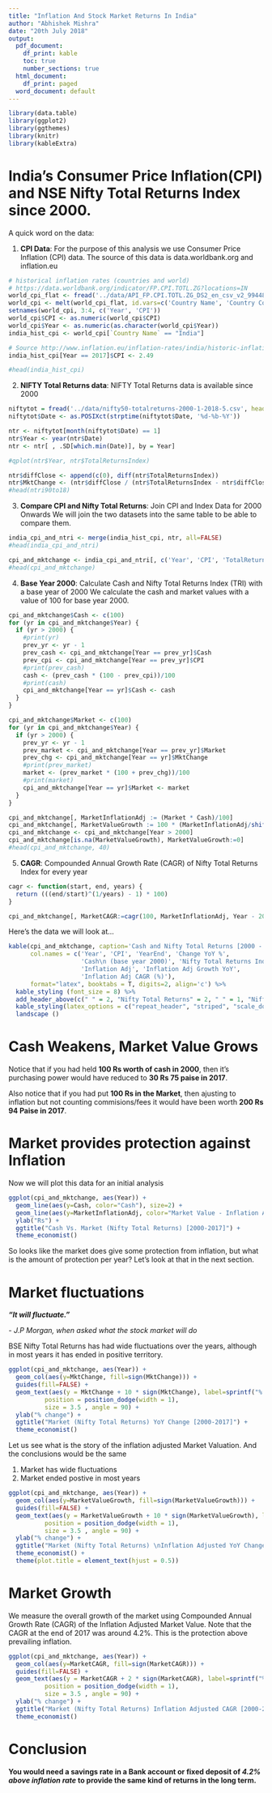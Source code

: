 ```yaml
---
title: "Inflation And Stock Market Returns In India"
author: "Abhishek Mishra"
date: "20th July 2018"
output:
  pdf_document:
    df_print: kable
    toc: true
    number_sections: true
  html_document:
    df_print: paged
  word_document: default
---
```

```r
library(data.table)
library(ggplot2)
library(ggthemes)
library(knitr)
library(kableExtra)
```

\pagebreak

# India's Consumer Price Inflation(CPI) and NSE Nifty Total Returns Index since 2000.
A quick word on the data:

1. __CPI Data__: For the purpose of this analysis we use Consumer Price Inflation (CPI) data. The source of this data is data.worldbank.org and inflation.eu

```r
# historical inflation rates (countries and world)
# https://data.worldbank.org/indicator/FP.CPI.TOTL.ZG?locations=IN
world_cpi_flat <- fread('../data/API_FP.CPI.TOTL.ZG_DS2_en_csv_v2_9944890.csv', header=T)
world_cpi <- melt(world_cpi_flat, id.vars=c('Country Name', 'Country Code'), measure.vars=5:62)
setnames(world_cpi, 3:4, c('Year', 'CPI'))
world_cpi$CPI <- as.numeric(world_cpi$CPI)
world_cpi$Year <- as.numeric(as.character(world_cpi$Year))
india_hist_cpi <- world_cpi[`Country Name` == "India"]

# Source http://www.inflation.eu/inflation-rates/india/historic-inflation/cpi-inflation-india.aspx
india_hist_cpi[Year == 2017]$CPI <- 2.49

#head(india_hist_cpi)
```

2. __NIFTY Total Returns data__: NIFTY Total Returns data is available since 2000

```r
niftytot = fread('../data/nifty50-totalreturns-2000-1-2018-5.csv', header=T)
niftytot$Date <- as.POSIXct(strptime(niftytot$Date, '%d-%b-%Y'))

ntr <- niftytot[month(niftytot$Date) == 1]
ntr$Year <- year(ntr$Date)
ntr <- ntr[ , .SD[which.min(Date)], by = Year]

#qplot(ntr$Year, ntr$TotalReturnsIndex)

ntr$diffClose <- append(c(0), diff(ntr$TotalReturnsIndex))
ntr$MktChange <- (ntr$diffClose / (ntr$TotalReturnsIndex - ntr$diffClose)) * 100
#head(ntri90to18)
```

3. __Compare CPI and Nifty Total Returns__: Join CPI and Index Data for 2000 Onwards
We will join the two datasets into the same table to be able to compare them.

```r
india_cpi_and_ntri <- merge(india_hist_cpi, ntr, all=FALSE)
#head(india_cpi_and_ntri)
```

```r
cpi_and_mktchange <- india_cpi_and_ntri[, c('Year', 'CPI', 'TotalReturnsIndex', 'MktChange')]
#head(cpi_and_mktchange)
```

4. __Base Year 2000__: Calculate Cash and Nifty Total Returns Index (TRI) with a base year of 2000
We calculate the cash and market values with a value of 100 for base year 2000.

```r
cpi_and_mktchange$Cash <- c(100)
for (yr in cpi_and_mktchange$Year) {
  if (yr > 2000) {
    #print(yr)
    prev_yr <- yr - 1
    prev_cash <- cpi_and_mktchange[Year == prev_yr]$Cash
    prev_cpi <- cpi_and_mktchange[Year == prev_yr]$CPI
    #print(prev_cash)
    cash <- (prev_cash * (100 - prev_cpi))/100
    #print(cash)
    cpi_and_mktchange[Year == yr]$Cash <- cash
  }
}

cpi_and_mktchange$Market <- c(100)
for (yr in cpi_and_mktchange$Year) {
  if (yr > 2000) {
    prev_yr <- yr - 1
    prev_market <- cpi_and_mktchange[Year == prev_yr]$Market
    prev_chg <- cpi_and_mktchange[Year == yr]$MktChange
    #print(prev_market)
    market <- (prev_market * (100 + prev_chg))/100
    #print(market)
    cpi_and_mktchange[Year == yr]$Market <- market
  }
}

cpi_and_mktchange[, MarketInflationAdj := (Market * Cash)/100]
cpi_and_mktchange[, MarketValueGrowth := 100 * (MarketInflationAdj/shift(MarketInflationAdj, type="lag") - 1)]
cpi_and_mktchange <- cpi_and_mktchange[Year > 2000]
cpi_and_mktchange[is.na(MarketValueGrowth), MarketValueGrowth:=0]
#head(cpi_and_mktchange, 40)
```


5. __CAGR__: Compounded Annual Growth Rate (CAGR) of Nifty Total Returns Index for every year


```r
cagr <- function(start, end, years) {
  return (((end/start)^(1/years) - 1) * 100)
}

cpi_and_mktchange[, MarketCAGR:=cagr(100, MarketInflationAdj, Year - 2000)]
```

Here's the data we will look at...
```r
kable(cpi_and_mktchange, caption='Cash and Nifty Total Returns [2000 - 2017]',
      col.names = c('Year', 'CPI', 'YearEnd', 'Change YoY %',
                    'Cash\n (base year 2000)', 'Nifty Total Returns Index', 
                    'Inflation Adj', 'Inflation Adj Growth YoY',
                    'Inflation Adj CAGR (%)'),
      format="latex", booktabs = T, digits=2, align='c') %>%
  kable_styling (font_size = 8) %>%
  add_header_above(c(" " = 2, "Nifty Total Returns" = 2, " " = 1, "Nifty Total Returns Normalized (base year 2000)" = 4)) %>%
  kable_styling(latex_options = c("repeat_header", "striped", "scale_down")) %>%
  landscape ()
```


\pagebreak

# Cash Weakens, Market Value Grows
Notice that if you had held __100 Rs worth of cash in 2000__, then it's purchasing power would have reduced to __30 Rs 75 paise in 2017__. 

Also notice that if you had put __100 Rs in the Market__, then ajusting to inflation but not counting commisions/fees it would have been worth __200 Rs 94 Paise in 2017__.


# Market provides protection against Inflation
Now we will plot this data for an initial analysis

```r
ggplot(cpi_and_mktchange, aes(Year)) +
  geom_line(aes(y=Cash, color="Cash"), size=2) +
  geom_line(aes(y=MarketInflationAdj, color="Market Value - Inflation Adjusted"), size=2) +
  ylab("Rs") +
  ggtitle("Cash Vs. Market (Nifty Total Returns) [2000-2017]") +
  theme_economist()
```


So looks like the market does give some protection from inflation, but what is the amount of protection per year? Let's look at that in the next section.

\pagebreak

# Market fluctuations

*__"It will fluctuate."__*
    
*-     J.P Morgan, when asked what the stock market will do*



BSE Nifty Total Returns has had wide fluctuations over the years, although in most years it has ended in positive territory.
```r
ggplot(cpi_and_mktchange, aes(Year)) +
  geom_col(aes(y=MktChange, fill=sign(MktChange))) +
  guides(fill=FALSE) +
  geom_text(aes(y = MktChange + 10 * sign(MktChange), label=sprintf("%.1f", MktChange)), 
          position = position_dodge(width = 1), 
          size = 3.5 , angle = 90) +
  ylab("% change") +
  ggtitle("Market (Nifty Total Returns) YoY Change [2000-2017]") +
  theme_economist()
```


Let us see what is the story of the inflation adjusted Market Valuation. And the conclusions would be the same

1. Market has wide fluctuations
2. Market ended postive in most years

```r
ggplot(cpi_and_mktchange, aes(Year)) +
  geom_col(aes(y=MarketValueGrowth, fill=sign(MarketValueGrowth))) +
  guides(fill=FALSE) +
  geom_text(aes(y = MarketValueGrowth + 10 * sign(MarketValueGrowth), label=sprintf("%.1f", MarketValueGrowth)), 
          position = position_dodge(width = 1), 
          size = 3.5 , angle = 90) +
  ylab("% change") +
  ggtitle("Market (Nifty Total Returns) \nInflation Adjusted YoY Change [2000-2017]") +
  theme_economist() +
  theme(plot.title = element_text(hjust = 0.5))
```

\pagebreak

# Market Growth
We measure the overall growth of the market using Compounded Annual Growth Rate (CAGR) of the Inflation Adjusted Market Value. Note that the CAGR at the end of 2017 was around 4.2%. This is the protection above prevailing inflation.

```r
ggplot(cpi_and_mktchange, aes(Year)) +
  geom_col(aes(y=MarketCAGR, fill=sign(MarketCAGR))) +
  guides(fill=FALSE) +
  geom_text(aes(y = MarketCAGR + 2 * sign(MarketCAGR), label=sprintf("%.1f", MarketCAGR)), 
          position = position_dodge(width = 1), 
          size = 3.5 , angle = 90) +
  ylab("% change") +
  ggtitle("Market (Nifty Total Returns) Inflation Adjusted CAGR [2000-2017]") +
  theme_economist()
```

\pagebreak

# Conclusion

__You would need a savings rate in a Bank account or fixed deposit of *4.2% above inflation rate* to provide the same kind of returns in the long term.__